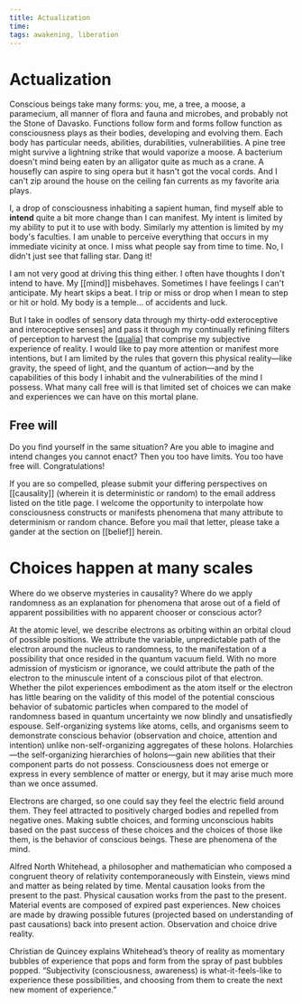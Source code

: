 ```yaml
---
title: Actualization
time:
tags: awakening, liberation
---
```


# Actualization

Conscious beings take many forms: you, me, a tree, a moose, a paramecium, all manner of flora and fauna and microbes, and probably not the Stone of Davasko. Functions follow form and forms follow function as consciousness plays as their bodies, developing and evolving them. Each body has particular needs, abilities, durabilities, vulnerabilities. A pine tree might survive a lightning strike that would vaporize a moose. A bacterium doesn't mind being eaten by an alligator quite as much as a crane. A housefly can aspire to sing opera but it hasn't got the vocal cords. And I can't zip around the house on the ceiling fan currents as my favorite aria plays.

I, a drop of consciousness inhabiting a sapient human, find myself able to **intend** quite a bit more change than I can manifest. My intent is limited by my ability to put it to use with body. Similarly my attention is limited by my body's faculties. I am unable to perceive everything that occurs in my immediate vicinity at once. I miss what people say from time to time. No, I didn't just see that falling star. Dang it!

I am not very good at driving this thing either. I often have thoughts I don't intend to have. My [[mind]] misbehaves. Sometimes I have feelings I can't anticipate. My heart skips a beat. I trip or miss or drop when I mean to step or hit or hold. My body is a temple… of accidents and luck.

But I take in oodles of sensory data through my thirty-odd exteroceptive and interoceptive senses] and pass it through my continually refining filters of perception to harvest the [[qualia]] that comprise my subjective experience of reality. I would like to pay more attention or manifest more intentions, but I am limited by the rules that govern this physical reality—like gravity, the speed of light, and the quantum of action—and by the capabilities of this body I inhabit and the vulnerabilities of the mind I possess. What many call free will is that limited set of choices we can make and experiences we can have on this mortal plane.

## Free will

Do you find yourself in the same situation? Are you able to imagine and intend changes you cannot enact? Then you too have limits. You too have free will. Congratulations!

If you are so compelled, please submit your differing perspectives on [[causality]] (wherein it is deterministic or random) to the email address listed on the title page. I welcome the opportunity to interpolate how consciousness constructs or manifests phenomena that many attribute to determinism or random chance. Before you mail that letter, please take a gander at the section on [[belief]] herein.

# Choices happen at many scales

Where do we observe mysteries in causality? Where do we apply randomness as an explanation for phenomena that arose out of a field of apparent possibilities with no apparent chooser or conscious actor?

At the atomic level, we describe electrons as orbiting within an orbital cloud of possible positions. We attribute the variable, unpredictable path of the electron around the nucleus to randomness, to the manifestation of a possibility that once resided in the quantum vacuum field. With no more admission of mysticism or ignorance, we could attribute the path of the electron to the minuscule intent of a conscious pilot of that electron. Whether the pilot experiences embodiment as the atom itself or the electron has little bearing on the validity of this model of the potential conscious behavior of subatomic particles when compared to the model of randomness based in quantum uncertainty we now blindly and unsatisfiedly espouse. Self-organizing systems like atoms, cells, and organisms seem to demonstrate conscious behavior (observation and choice, attention and intention) unlike non-self-organizing aggregates of these holons. Holarchies—the self-organizing hierarchies of holons—gain new abilities that their component parts do not possess. Consciousness does not emerge or express in every semblence of matter or energy, but it may arise much more than we once assumed.

Electrons are charged, so one could say they feel the electric field around them. They feel attracted to positively charged bodies and repelled from negative ones. Making subtle choices, and forming unconscious habits based on the past success of these choices and the choices of those like them, is the behavior of conscious beings. These are phenomena of the mind.

Alfred North Whitehead, a philosopher and mathematician who composed a congruent theory of relativity contemporaneously with Einstein, views mind and matter as being related by time. Mental causation looks from the present to the past. Physical causation works from the past to the present. Material events are composed of expired past experiences. New choices are made by drawing possible futures (projected based on understanding of past causations) back into present action. Observation and choice drive reality.

Christian de Quincey explains Whitehead’s theory of reality as momentary bubbles of experience that pops and form from the spray of past bubbles popped. “Subjectivity (consciousness, awareness) is what-it-feels-like to experience these possibilities, and choosing from them to create the next new moment of experience.”

[//begin]: # "Autogenerated link references for markdown compatibility"
[qualia]: qualia "Qualia"
[//end]: # "Autogenerated link references"
